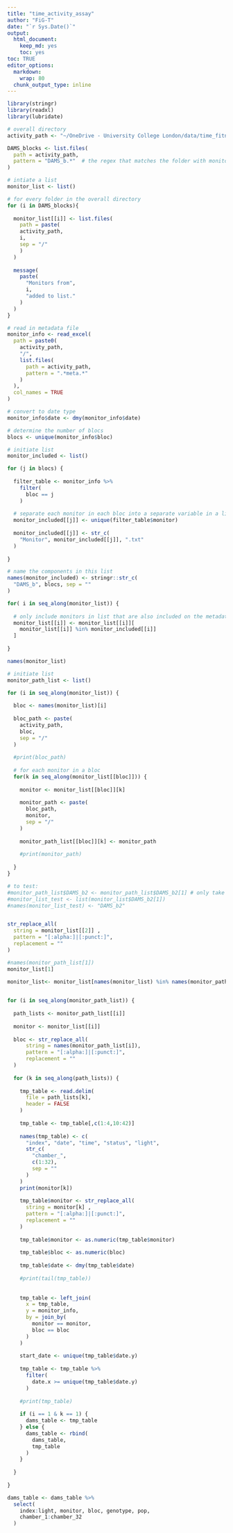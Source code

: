 ```yaml
---
title: "time_activity_assay"
author: "FiG-T"
date: "`r Sys.Date()`"
output: 
  html_document: 
    keep_md: yes
    toc: yes
toc: TRUE
editor_options:
  markdown:
    wrap: 80
  chunk_output_type: inline
---
```


```r

library(stringr)
library(readxl)
library(lubridate)

```

```r

# overall directory
activity_path <- "~/OneDrive - University College London/data/time_fitness/activity"

DAMS_blocks <- list.files(
  path = activity_path, 
  pattern = "DAMS_b.*"  # the regex that matches the folder with monitor data 
)

# intiate a list
monitor_list <- list() 

# for every folder in the overall directory
for (i in DAMS_blocks){
  
  monitor_list[[i]] <- list.files(
    path = paste(
    activity_path, 
    i, 
    sep = "/"
    )
  )
  
  message(
    paste(
      "Monitors from", 
      i,
      "added to list."
    )
  )
}

```

```r

# read in metadata file 
monitor_info <- read_excel(
  path = paste0(
    activity_path, 
    "/", 
    list.files(
      path = activity_path, 
      pattern = ".*meta.*"
    )
  ), 
  col_names = TRUE
)

# convert to date type
monitor_info$date <- dmy(monitor_info$date)

# determine the number of blocs 
blocs <- unique(monitor_info$bloc)

# initiate list
monitor_included <- list()

for (j in blocs) {
  
  filter_table <- monitor_info %>% 
    filter(
      bloc == j
    ) 
  
  # separate each monitor in each bloc into a separate variable in a list
  monitor_included[[j]] <- unique(filter_table$monitor)
  
  monitor_included[[j]] <- str_c(
    "Monitor", monitor_included[[j]], ".txt"
  )
  
}

# name the components in this list
names(monitor_included) <- stringr::str_c(
  "DAMS_b", blocs, sep = ""
)


```

```r

for( i in seq_along(monitor_list)) {
  
  # only include monitors in list that are also included on the metadata file
  monitor_list[[i]] <- monitor_list[[i]][
    monitor_list[[i]] %in% monitor_included[[i]]
  ]
  
}

names(monitor_list)

# initiate list 
monitor_path_list <- list()

for (i in seq_along(monitor_list)) {
  
  bloc <- names(monitor_list)[i]
  
  bloc_path <- paste(
    activity_path, 
    bloc, 
    sep = "/"
  )
  
  #print(bloc_path)
  
  # for each monitor in a bloc
  for(k in seq_along(monitor_list[[bloc]])) {
    
    monitor <- monitor_list[[bloc]][k]
    
    monitor_path <- paste(
      bloc_path, 
      monitor, 
      sep = "/"
    )
    
    monitor_path_list[[bloc]][k] <- monitor_path
    
    #print(monitor_path)
  
  }
}

```

```r

# to test: 
#monitor_path_list$DAMS_b2 <- monitor_path_list$DAMS_b2[1] # only take the first file
#monitor_list_test <- list(monitor_list$DAMS_b2[1])
#names(monitor_list_test) <- "DAMS_b2"


str_replace_all(
  string = monitor_list[[2]] , 
  pattern = "[:alpha:]|[:punct:]", 
  replacement = ""
)

#names(monitor_path_list[1])
monitor_list[1]

monitor_list<- monitor_list[names(monitor_list) %in% names(monitor_path_list) == TRUE]
 

for (i in seq_along(monitor_path_list)) {
  
  path_lists <- monitor_path_list[[i]]
  
  monitor <- monitor_list[[i]]
  
  bloc <- str_replace_all(
      string = names(monitor_path_list[i]), 
      pattern = "[:alpha:]|[:punct:]", 
      replacement = ""
  )
  
  for (k in seq_along(path_lists)) {
    
    tmp_table <- read.delim(
      file = path_lists[k], 
      header = FALSE
    )
    
    tmp_table <- tmp_table[,c(1:4,10:42)]
    
    names(tmp_table) <- c(
      "index", "date", "time", "status", "light", 
      str_c(
        "chamber_", 
        c(1:32), 
        sep = ""
      )
    )
    print(monitor[k])
    
    tmp_table$monitor <- str_replace_all(
      string = monitor[k] , 
      pattern = "[:alpha:]|[:punct:]", 
      replacement = ""
    )
    
    tmp_table$monitor <- as.numeric(tmp_table$monitor)
    
    tmp_table$bloc <- as.numeric(bloc)
    
    tmp_table$date <- dmy(tmp_table$date)
    
    #print(tail(tmp_table))
    
    
    tmp_table <- left_join(
      x = tmp_table, 
      y = monitor_info, 
      by = join_by(
        monitor == monitor, 
        bloc == bloc
      )
    )
    
    start_date <- unique(tmp_table$date.y)
    
    tmp_table <- tmp_table %>%
      filter(
        date.x >= unique(tmp_table$date.y)
      )
    
    #print(tmp_table)
    
    if (i == 1 & k == 1) {
      dams_table <- tmp_table
    } else {
      dams_table <- rbind(
        dams_table,
        tmp_table
      )
    }
    
  }
  
}

dams_table <- dams_table %>%
  select(
    index:light, monitor, bloc, genotype, pop, 
    chamber_1:chamber_32
  )

```

